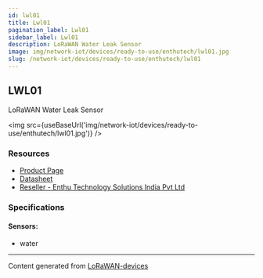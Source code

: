 ```yaml
---
id: lwl01
title: Lwl01
pagination_label: Lwl01
sidebar_label: Lwl01
description: LoRaWAN Water Leak Sensor
image: img/network-iot/devices/ready-to-use/enthutech/lwl01.jpg
slug: /network-iot/devices/ready-to-use/enthutech/lwl01
---
```



## LWL01

LoRaWAN Water Leak Sensor

<img src={useBaseUrl('img/network-iot/devices/ready-to-use/enthutech/lwl01.jpg')} />

### Resources

- [Product Page](http://www.dragino.com/products/lora-lorawan-end-node/item/158-lwl01.html)
- [Datasheet](http://www.dragino.com/products/lora-lorawan-end-node/item/158-lwl01.html)
- [Reseller - Enthu Technology Solutions India Pvt Ltd](https://www.enthutech.in/zh_HK/shop/category/lora-devices-2)

### Specifications

#### Sensors:

- water

---

Content generated from [LoRaWAN-devices](https://github.com/TheThingsNetwork/lorawan-devices)
